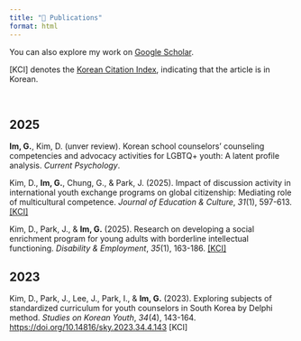 ```yaml
---
title: "📑 Publications"
format: html
---
```


You can also explore my work on [Google Scholar](https://scholar.google.com/citations?user=TgdOb8MAAAAJ).

\[KCI\] denotes the [Korean Citation Index](https://www.kci.go.kr/kciportal/main.kci?locale=en), indicating that the article is in Korean.

\

## 2025

**Im, G.**, Kim, D. (unver review). Korean school counselors' counseling competencies and advocacy activities for LGBTQ+ youth: A latent profile analysis. *Current Psychology*.

Kim, D., **Im, G.**, Chung, G., & Park, J. (2025). Impact of discussion activity in international youth exchange programs on global citizenship: Mediating role of multicultural competence. *Journal of Education & Culture*, *31*(1), 597-613. [\[KCI\]](https://www.kci.go.kr/kciportal/ci/sereArticleSearch/ciSereArtiView.kci?sereArticleSearchBean.artiId=ART003179605)

Kim, D., Park, J., & **Im, G.** (2025). Research on developing a social enrichment program for young adults with borderline intellectual functioning. *Disability & Employment*, *35*(1), 163-186. [\[KCI\]](https://www.kci.go.kr/kciportal/ci/sereArticleSearch/ciSereArtiView.kci?sereArticleSearchBean.artiId=ART003177743)

## 2023

Kim, D., Park, J., Lee, J., Park, I., & **Im, G.** (2023). Exploring subjects of standardized curriculum for youth counselors in South Korea by Delphi method. *Studies on Korean Youth*, *34*(4), 143-164. <https://doi.org/10.14816/sky.2023.34.4.143> \[KCI\]
